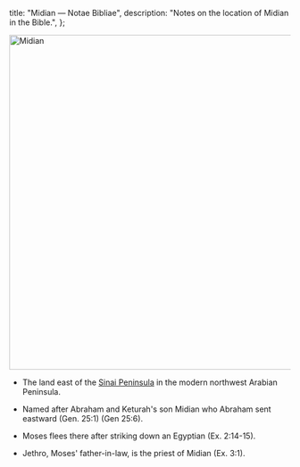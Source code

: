   title: "Midian — Notae Bibliae",
  description: "Notes on the location of Midian in the Bible.",
};

<Initial text="Midian"/>

<Image
  className="sepia rounded"
  src="/places/midian.jpg"
  alt="Midian"
  width="600"
  height="600"
/>

- The land east of the [Sinai Peninsula](/places/old-testament/exodus/mount-sinai) in the modern northwest Arabian Peninsula.

- Named after Abraham and Keturah's son Midian who Abraham sent eastward (Gen. 25:1) (Gen 25:6).

- Moses flees there after striking down an Egyptian (Ex. 2:14-15).

- Jethro, Moses' father-in-law, is the priest of Midian (Ex. 3:1).
